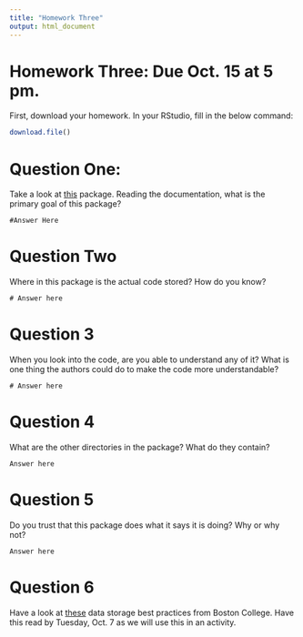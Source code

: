 ```yaml
---
title: "Homework Three"
output: html_document
---
```


# Homework Three: Due Oct. 15 at 5 pm.

First, download your homework. In your RStudio, fill in the below command:

```r
download.file()

```

# Question One:

Take a look at [this](https://github.com/ropensci/opencage) package. Reading the documentation, what is the primary goal of this package? 

```
#Answer Here
```

# Question Two

Where in this package is the actual code stored? How do you know?

```
# Answer here

```

# Question 3

When you look into the code, are you able to understand any of it? What is one thing the authors could do to make the code more understandable?

```
# Answer here
```

# Question 4

What are the other directories in the package? What do they contain?

```
Answer here

```

# Question 5

Do you trust that this package does what it says it is doing? Why or why not? 

```
Answer here
```

# Question 6

Have a look at [these](https://libguides.bc.edu/dataplan/best_practices) data storage best practices from Boston College. Have this read by Tuesday, Oct. 7 as we will use this in an activity.
